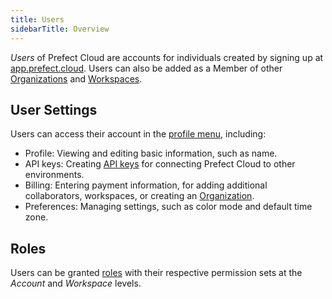 ```yaml
---
title: Users
sidebarTitle: Overview
---
```



*Users* of Prefect Cloud are accounts for individuals created by signing up at [app.prefect.cloud](https://app.prefect.cloud). Users can also be added as a Member of other [Organizations](/2.12/cloud/organizations/) and [Workspaces](/2.12/cloud/workspaces/).

## User Settings
Users can access their account in the [profile menu](https://app.prefect.cloud/my/profile), including:

- Profile: Viewing and editing basic information, such as name.
- API keys: Creating [API keys](/2.12/cloud/users/api-keys/) for connecting Prefect Cloud to other environments.
- Billing: Entering payment information, for adding additional collaborators, workspaces, or creating an [Organization](/2.12/cloud/organizations/).
- Preferences: Managing settings, such as color mode and default time zone.

## Roles

Users can be granted [roles](/2.12/cloud/users/roles/) with their respective permission sets at the *Account* and *Workspace* levels. 

